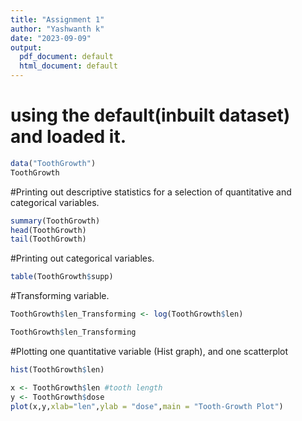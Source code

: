 ---
title: "Assignment 1"
author: "Yashwanth k"
date: "2023-09-09"
output:
  pdf_document: default
  html_document: default
---

# using the default(inbuilt dataset) and loaded it.
```{r}
data("ToothGrowth")
ToothGrowth
```


#Printing out descriptive statistics for a selection of quantitative and categorical variables.

```{r}
summary(ToothGrowth)
head(ToothGrowth)
tail(ToothGrowth)
```

#Printing out categorical variables.
```{r}
table(ToothGrowth$supp)

```


#Transforming variable.
```{r}
ToothGrowth$len_Transforming <- log(ToothGrowth$len)

ToothGrowth$len_Transforming

```


#Plotting one quantitative variable (Hist graph), and one scatterplot

```{r}

hist(ToothGrowth$len)

```

```{r}
x <- ToothGrowth$len #tooth length
y <- ToothGrowth$dose 
plot(x,y,xlab="len",ylab = "dose",main = "Tooth-Growth Plot")
```

